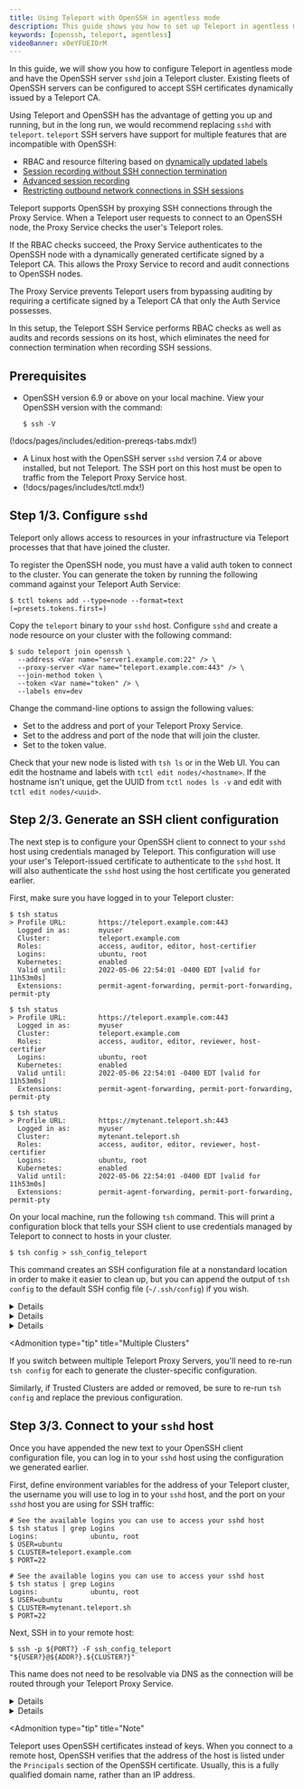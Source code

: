 ```yaml
---
title: Using Teleport with OpenSSH in agentless mode
description: This guide shows you how to set up Teleport in agentless mode to enable secure access to OpenSSH servers so you can protect systems that do not run a Teleport binary.
keywords: [openssh, teleport, agentless]
videoBanner: x0eYFUEIOrM
---
```


In this guide, we will show you how to configure Teleport in agentless mode and
have the OpenSSH server `sshd` join a Teleport cluster. Existing fleets of
OpenSSH servers can be configured to accept SSH certificates dynamically issued
by a Teleport CA.

Using Teleport and OpenSSH has the advantage of getting you up
and running, but in the long run, we would recommend replacing `sshd` with `teleport`.
`teleport` SSH servers have support for multiple features that are incompatible with OpenSSH:

- RBAC and resource filtering based on [dynamically updated labels](../../management/admin/labels.mdx)
- [Session recording without SSH connection termination](recording-proxy-mode.mdx)
- [Advanced session recording](bpf-session-recording.mdx)
- [Restricting outbound network connections in SSH sessions](restricted-session.mdx)

Teleport supports OpenSSH by proxying SSH connections through the Proxy Service. When a Teleport user requests to connect to an OpenSSH node, the Proxy Service checks the user's Teleport roles.

If the RBAC checks succeed, the Proxy Service authenticates to the OpenSSH node with a dynamically generated certificate signed by a Teleport CA. This allows the
Proxy Service to record and audit connections to OpenSSH nodes.

The Proxy Service prevents Teleport users from bypassing auditing by requiring
a certificate signed by a Teleport CA that only the Auth Service possesses.

In this setup, the Teleport SSH Service performs RBAC checks as well as audits and records sessions on its host, which eliminates the need for connection termination when recording SSH sessions.

## Prerequisites

- OpenSSH version 6.9 or above on your local machine. View your OpenSSH version
  with the command:

  ```code
  $ ssh -V
  ```

(!docs/pages/includes/edition-prereqs-tabs.mdx!)

- A Linux host with the OpenSSH server `sshd` version 7.4 or above installed,
  but not Teleport. The SSH port on this host must be open to traffic from the
  Teleport Proxy Service host.
- (!docs/pages/includes/tctl.mdx!)

## Step 1/3. Configure `sshd`

Teleport only allows access to resources in your infrastructure via Teleport
processes that that have joined the cluster.

To register the OpenSSH node, you must have a valid auth token to connect to the cluster.
You can generate the token by running the following command against your Teleport Auth Service:

```code
$ tctl tokens add --type=node --format=text
(=presets.tokens.first=)
```

Copy the `teleport` binary to your `sshd` host. Configure `sshd` and create a node
resource on your cluster with the following command:

```code
$ sudo teleport join openssh \
  --address <Var name="server1.example.com:22" /> \
  --proxy-server <Var name="teleport.example.com:443" /> \
  --join-method token \
  --token <Var name="token" /> \
  --labels env=dev
```

Change the command-line options to assign the following values:
- Set to the address and port of your Teleport Proxy Service.
- Set to the address and port of the node that will join the cluster.
- Set to the token value.

Check that your new node is listed with `tsh ls` or in the Web UI. You can edit the
hostname and labels with `tctl edit nodes/<hostname>`.  If the hostname isn't unique, get the UUID
from `tctl nodes ls -v` and edit with `tctl edit nodes/<uuid>`.

## Step 2/3. Generate an SSH client configuration

The next step is to configure your OpenSSH client to connect to your `sshd` host
using credentials managed by Teleport. This configuration will use your user's
Teleport-issued certificate to authenticate to the `sshd` host. It will also
authenticate the `sshd` host using the host certificate you generated earlier.

First, make sure you have logged in to your Teleport cluster:

<Tabs>
<TabItem scope={["oss"]} label="Teleport Community Edition">

```code
$ tsh status
> Profile URL:        https://teleport.example.com:443
  Logged in as:       myuser
  Cluster:            teleport.example.com
  Roles:              access, auditor, editor, host-certifier
  Logins:             ubuntu, root
  Kubernetes:         enabled
  Valid until:        2022-05-06 22:54:01 -0400 EDT [valid for 11h53m0s]
  Extensions:         permit-agent-forwarding, permit-port-forwarding, permit-pty
```

</TabItem>
<TabItem scope={["enterprise"]} label="Teleport Enterprise">

```code
$ tsh status
> Profile URL:        https://teleport.example.com:443
  Logged in as:       myuser
  Cluster:            teleport.example.com
  Roles:              access, auditor, editor, reviewer, host-certifier
  Logins:             ubuntu, root
  Kubernetes:         enabled
  Valid until:        2022-05-06 22:54:01 -0400 EDT [valid for 11h53m0s]
  Extensions:         permit-agent-forwarding, permit-port-forwarding, permit-pty
```

</TabItem>
<TabItem scope={["cloud"]} label="Teleport Enterprise Cloud">

```code
$ tsh status
> Profile URL:        https://mytenant.teleport.sh:443
  Logged in as:       myuser
  Cluster:            mytenant.teleport.sh
  Roles:              access, auditor, editor, reviewer, host-certifier
  Logins:             ubuntu, root
  Kubernetes:         enabled
  Valid until:        2022-05-06 22:54:01 -0400 EDT [valid for 11h53m0s]
  Extensions:         permit-agent-forwarding, permit-port-forwarding, permit-pty
```

</TabItem>

</Tabs>

On your local machine, run the following `tsh` command. This will print a
configuration block that tells your SSH client to use credentials managed by
Teleport to connect to hosts in your cluster.

```code
$ tsh config > ssh_config_teleport
```

This command creates an SSH configuration file at a nonstandard location in
order to make it easier to clean up, but you can append the output of
`tsh config` to the default SSH config file (`~/.ssh/config`) if you wish.


<Details title="How does the config work?">

Teleport implements an SSH server that includes several **subsystems**, or
predefined commands that are run when the server handles a connection. The Proxy
Service implements a `proxy` subsystem that forwards SSH traffic to remote hosts
and Trusted Clusters.

Here is a brief explanation of the configuration that `tsh config` generates:

```
# Common flags for all {{ .ClusterName }} hosts
Host *.{{ .ClusterName }} {{ .ProxyHost }}
    UserKnownHostsFile "{{ .KnownHostsPath }}"
    IdentityFile "{{ .IdentityFilePath }}"
    CertificateFile "{{ .CertificateFilePath }}"
```

If the host you are `ssh`ing into belongs to your Teleport cluster (i.e., its
address is a subdomain of your cluster's domain), use a Teleport-managed known
hosts file, private key, and certificate that are stored in the `.tsh`
directory.

```
# Flags for all {{ .ClusterName }} hosts except the proxy
Host *.{{ .ClusterName }} !{{ .ProxyHost }}
    Port 3022
    ProxyCommand "{{ .TSHPath }}" proxy ssh --cluster={{ .ClusterName }} --proxy={{ .ProxyHost }} %r@%h:%p
```

If the host that you are `ssh`ing into belongs to your Teleport cluster, the
OpenSSH client will first execute a command, the `ProxyCommand`, that
establishes an SSH connection to the Proxy Service. This command,
`tsh proxy ssh`, requests the `proxy` subsystem in order to forward SSH traffic
through the Proxy Service to your chosen host (including a host in a Trusted
Cluster).

The `tsh proxy ssh` command requests the `proxy` subsystem through a command
similar to the following, which assumes you are logging in to a node called
`mynode` as `root` with a cluster called `teleport.example.com`:

```code
$ /usr/bin/ssh -l root -A -o UserKnownHostsFile=/root/.tsh/known_hosts -p 11105 teleport.example.com -s proxy:mynode:3022@teleport.example.com
```

Notice that the `known_hosts` file used by the command is managed by `tsh`.
Since the `sshd` host's information is listed in this file, your SSH client can
authenticate the host via the certificate we generated earlier.

</Details>

<Details title="Using PowerShell on Windows?">

  If using PowerShell on Windows, note that normal shell redirection may write
  the file with the incorrect encoding. To ensure it's written properly, try the
  following:

  ```code
  $ tsh.exe config | out-file .ssh\config -encoding utf8 -append
  ```

</Details>

<Details title="Dialing uppercase hostnames with OpenSSH">
Routing in Teleport clusters is case-sensitive by default, but OpenSSH always lowercases hostnames. If you
are using an OpenSSH client and have hosts with uppercase letters in their hostnames, you may need to set
`case_insensitive_routing: true` in either the `auth_service` block of your Teleport config, or in the
`cluster_networking_config` resource.
</Details>

<Admonition
  type="tip"
  title="Multiple Clusters"
>

  If you switch between multiple Teleport Proxy Servers, you'll need to re-run
  `tsh config` for each to generate the cluster-specific configuration.

  Similarly, if Trusted Clusters are added or removed, be sure to re-run
  `tsh config` and replace the previous configuration.

</Admonition>

## Step 3/3. Connect to your `sshd` host

Once you have appended the new text to your OpenSSH client configuration file,
you can log in to your `sshd` host using the configuration we generated earlier.

First, define environment variables for the address of your Teleport cluster,
the username you will use to log in to your `sshd` host, and the port on your
`sshd` host you are using for SSH traffic:

<Tabs>
<TabItem scope={["oss", "enterprise"]} label="Self-Hosted">

```code
# See the available logins you can use to access your sshd host
$ tsh status | grep Logins
Logins:             ubuntu, root
$ USER=ubuntu
$ CLUSTER=teleport.example.com
$ PORT=22
```

</TabItem>
<TabItem scope={["cloud"]} label="Teleport Enterprise Cloud">

```code
# See the available logins you can use to access your sshd host
$ tsh status | grep Logins
Logins:             ubuntu, root
$ USER=ubuntu
$ CLUSTER=mytenant.teleport.sh
$ PORT=22
```

</TabItem>

</Tabs>

Next, SSH in to your remote host:

```code
$ ssh -p ${PORT?} -F ssh_config_teleport "${USER?}@${ADDR?}.${CLUSTER?}"
```

This name does not need to be resolvable via DNS as the connection will be
routed through your Teleport Proxy Service.

<Details title="Why are we overriding the port here?">

By default, the OpenSSH client configuration generated by `tsh config` directs
the Teleport Proxy Service to dial port 3022 of a node in your Teleport cluster.
This works if the node's SSH Service is listening on port 3022, and means that
you can connect to the Teleport SSH Service via your OpenSSH client.

 When you join a Teleport node to a cluster, the node creates a reverse tunnel
 to the cluster's Proxy Service. When you run an `ssh` command to access a host
 in your Teleport cluster using the configuration we generated, the Teleport
 Proxy Service will attempt to connect to the host via this reverse tunnel and,
 if that fails, try directly dialing the address.

In our case, the `sshd` host is not running Teleport, so no reverse tunnel will
exist. Instead, the Proxy Service will establish a direct connection on the
host's SSH port.

</Details>

<Details title="Using Trusted Clusters?">

You can log in to a host in a Trusted Cluster by placing the name of the cluster
between the name of the node and the name of your root Teleport cluster:

```code
$ ssh -F ssh_config_teleport ${USER?}@node2.leafcluster.${CLUSTER}
```

</Details>

<Admonition
  type="tip"
  title="Note"
>

  Teleport uses OpenSSH certificates instead of keys. When you connect to a
  remote host, OpenSSH verifies that the address of the host is listed under the
  `Principals` section of the OpenSSH certificate. Usually, this is a fully
  qualified domain name, rather than an IP address.

</Admonition>
